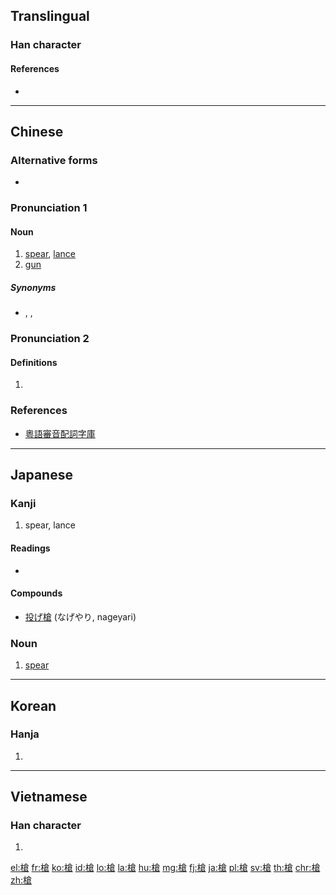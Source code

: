 {{also|枪}}
==Translingual==

===Han character===
{{Han char|rn=75|rad=木|as=10|sn=14|four=48967|canj=DOIR|ids=⿰木倉}}

====References====
* {{Han ref|kx=0546.090|dkj=15319|dj=0934.010|hdz=21266.050|uh=69CD|ud=27085|bh=BA6A|bd=47722}}

----

==Chinese==
{{zh-forms|s=枪}}
{{wikipedia|lang=zh}}

===Alternative forms===
* {{zh-l|鎗}}

===Pronunciation 1===
{{zh-pron
|m=qiāng
|c=coeng1
|h=pfs=chhiông
|md=
|mn=chhiuⁿ
|w=
|mc=y
|oc=y
|cat=n
}}

====Noun====
{{zh-noun}}

# [[spear]], [[lance]]
# [[gun]]

=====Synonyms=====
* {{sense|gun}} {{zh-l|槍械}}, {{zh-l|銃械}}, {{zh-l|銃}}

===Pronunciation 2===
{{zh-pron
|m=chēng
|c=caang1
|cat=
}}

====Definitions====
{{zh-hanzi}}

# {{zh-only used in|欃槍}}

===References===
* [http://humanum.arts.cuhk.edu.hk/Lexis/lexi-can/ 粵語審音配詞字庫]

{{zh-cat|Weapons|Firearms}}

----

==Japanese==

===Kanji===
{{ja-kanji|grade=|rs=木10}}

# spear, lance

====Readings====
* {{ja-readings|goon=[[そう]] (sō)|kanon=[[しょう]] (shō)|kun=[[やり]] (yari)}}

====Compounds====
* [[投げ槍]] (なげやり, nageyari)

===Noun===
{{ja-noun|やり}}

# {{label|ja|weaponry|sort=やり}} [[spear]]

----

==Korean==

===Hanja===
{{ko-hanja|hangeul=[[창]], [[쟁]]|eumhun=|rv=chang, jaeng|mr=ch'ang, chaeng|y=chang, cayng}}

# {{defn|lang=ko|sort=木10}}

----

==Vietnamese==

===Han character===
{{vi-hantu|[[thương]], [[sang]]|rs=木10}}

# {{defn|lang=vi|sort=木10}}

[[el:槍]]
[[fr:槍]]
[[ko:槍]]
[[id:槍]]
[[lo:槍]]
[[la:槍]]
[[hu:槍]]
[[mg:槍]]
[[fj:槍]]
[[ja:槍]]
[[pl:槍]]
[[sv:槍]]
[[th:槍]]
[[chr:槍]]
[[zh:槍]]